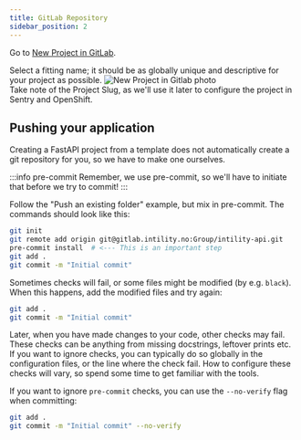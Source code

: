 ```yaml
---
title: GitLab Repository
sidebar_position: 2
---
```


Go to [New Project in GitLab](https://gitlab.intility.com/projects/new).

Select a fitting name; it should be as globally unique and descriptive for your project as possible.
![New Project in Gitlab photo](/img/gitlab-new.png)  
Take note of the Project Slug, as we'll use it later to configure the project in Sentry and OpenShift.

## Pushing your application

Creating a FastAPI project from a template does not automatically create a git repository for you,
so we have to make one ourselves.

:::info pre-commit
Remember, we use pre-commit, so we'll have to initiate that before we try to commit!
:::

Follow the "Push an existing folder" example, but mix in pre-commit. The commands should look like this:

```bash
git init
git remote add origin git@gitlab.intility.no:Group/intility-api.git
pre-commit install  # <--- This is an important step
git add .
git commit -m "Initial commit"
```

Sometimes checks will fail, or some files might be modified (by e.g. ``black``).
When this happens, add the modified files and try again:
```bash
git add .
git commit -m "Initial commit"
```

Later, when you have made changes to your code, other checks may fail. These checks can be anything from missing
docstrings, leftover prints etc. If you want to ignore checks, you can typically do so globally in the configuration files,
or the line where the check fail. How to configure these checks will vary, so spend some time to get familiar with the tools.

If you want to ignore ``pre-commit`` checks, you can use the ``--no-verify`` flag when committing:

```bash
git add .
git commit -m "Initial commit" --no-verify
```

